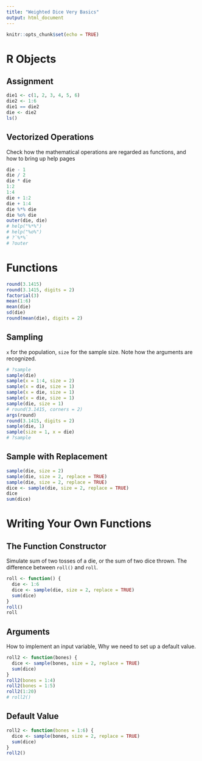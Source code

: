 ```yaml
---
title: "Weighted Dice Very Basics"
output: html_document
---
```


```r
knitr::opts_chunk$set(echo = TRUE)
```

# R Objects

## Assignment

```r
die1 <- c(1, 2, 3, 4, 5, 6)
die2 <- 1:6
die1 == die2
die <- die2
ls()
```

## Vectorized Operations

Check how the mathematical operations are regarded as functions, and how to bring up help pages 

```r
die - 1
die / 2
die * die
1:2
1:4
die + 1:2
die + 1:4
die %*% die
die %o% die
outer(die, die)
# help("%*%")
# help("%o%")
# ?`%*%`
# ?outer
```

# Functions

```r
round(3.1415)
round(3.1415, digits = 2)
factorial(3)
mean(1:6)
mean(die)
sd(die)
round(mean(die), digits = 2)
```

## Sampling

`x` for the population, `size` for the sample size. 
Note how the arguments are recognized.

```r
# ?sample
sample(die)
sample(x = 1:4, size = 2)
sample(x = die, size = 1)
sample(x = die, size = 1)
sample(x = die, size = 1)
sample(die, size = 1)
# round(3.1415, corners = 2)
args(round)
round(3.1415, digits = 2)
sample(die, 1)
sample(size = 1, x = die)
# ?sample
```

## Sample with Replacement

```r
sample(die, size = 2)
sample(die, size = 2, replace = TRUE)
sample(die, size = 2, replace = TRUE)
dice <- sample(die, size = 2, replace = TRUE)
dice
sum(dice)
```


# Writing Your Own Functions

## The Function Constructor

Simulate sum of two tosses of a die, or the sum of two dice thrown. The difference between `roll()` and `roll`.

```r
roll <- function() {
  die <- 1:6
  dice <- sample(die, size = 2, replace = TRUE)
  sum(dice)
}
roll()
roll
```

## Arguments

How to implement an input variable, Why we need to set up a default value.

```r
roll2 <- function(bones) {
  dice <- sample(bones, size = 2, replace = TRUE)
  sum(dice)
}
roll2(bones = 1:4)
roll2(bones = 1:5)
roll2(1:20)
# roll2()
```

## Default Value

```r
roll2 <- function(bones = 1:6) {
  dice <- sample(bones, size = 2, replace = TRUE)
  sum(dice)
}
roll2()
```

